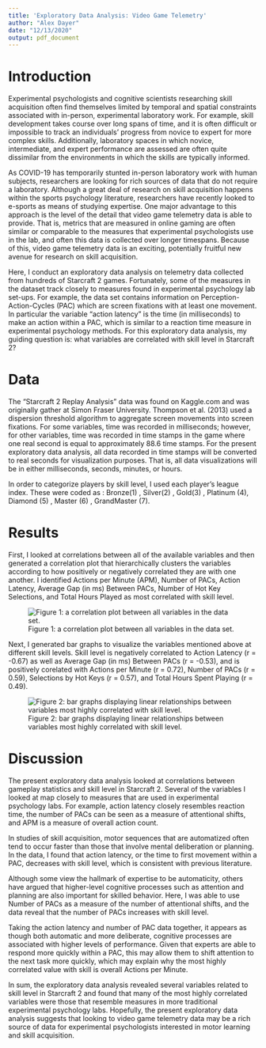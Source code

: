 ```yaml
---
title: 'Exploratory Data Analysis: Video Game Telemetry'
author: "Alex Dayer"
date: "12/13/2020"
output: pdf_document
---
```


# Introduction
Experimental psychologists and cognitive scientists researching skill acquisition often find themselves limited by temporal and spatial constraints associated with in-person, experimental laboratory work. For example, skill development takes course over long spans of time, and it is often difficult or impossible to track an individuals’ progress from novice to expert for more complex skills. Additionally, laboratory spaces in which novice, intermediate, and expert performance are assessed are often quite dissimilar from the environments in which the skills are typically informed.  

As COVID-19 has temporarily stunted in-person laboratory work with human subjects, researchers are looking for rich sources of data that do not require a laboratory. Although a great deal of research on skill acquisition happens within the sports psychology literature, researchers have recently looked to e-sports as means of studying expertise. One major advantage to this approach is the level of the detail that video game telemetry data is able to provide. That is, metrics that are measured in online gaming are often similar or comparable to the measures that experimental psychologists use in the lab, and often this data is collected over longer timespans. Because of this, video game telemetry data is an exciting, potentially fruitful new avenue for research on skill acquisition.   

Here, I conduct an exploratory data analysis on telemetry data collected from hundreds of Starcraft 2 games. Fortunately, some of the measures in the dataset track closely to measures found in experimental psychology lab set-ups. For example, the data set contains information on Perception-Action-Cycles (PAC) which are screen fixations with at least one movement. In particular the variable “action latency” is the time (in milliseconds) to make an action within a PAC, which is similar to a reaction time measure in experimental psychology methods. For this exploratory data analysis, my guiding question is: what variables are correlated with skill level in Starcraft 2?

# Data

The “Starcraft 2 Replay Analysis” data was found on Kaggle.com and was originally gather at Simon Fraser University. Thompson et al. (2013) used a dispersion threshold algorithm to aggregate screen movements into screen fixations. For some variables, time was recorded in milliseconds; however, for other variables, time was recorded in time stamps in the game where one real second is equal to approximately 88.6 time stamps. For the present exploratory data analysis, all data recorded in time stamps will be converted to real seconds for visualization purposes.  That is, all data visualizations will be in either milliseconds, seconds, minutes, or hours. 

In order to categorize players by skill level, I used each player’s league index. These were coded as : Bronze(1) , Silver(2) , Gold(3) , Platinum (4), Diamond (5) , Master (6) , GrandMaster (7). 	

# Results 

First, I looked at correlations between all of the available variables and then generated a correlation plot that hierarchically clusters the variables according to how positively or negatively correlated they are with one another. I identified Actions per Minute (APM), Number of PACs, Action Latency, Average Gap (in ms) Between PACs, Number of Hot Key Selections, and Total Hours Played as most correlated with skill level. 

![Figure 1: a correlation plot between all variables in the data set.](CorrelationsPlot.jpg)


Next, I generated bar graphs to visualize the variables mentioned above at different skill levels. Skill level is negatively correlated to Action Latency (r = -0.67) as well as Average Gap (in ms) Between PACs (r = -0.53), and is positively corelated with Actions per Minute (r = 0.72), Number of PACs (r = 0.59), Selections by Hot Keys (r = 0.57), and Total Hours Spent Playing (r = 0.49).
 
![Figure 2: bar graphs displaying linear relationships between variables most highly correlated with skill level. ](Bargraphs.jpg)

# Discussion 

The present exploratory data analysis looked at correlations between gameplay statistics and skill level in Starcraft 2. Several of the variables I looked at map closely to measures that are used in experimental psychology labs. For example, action latency closely resembles reaction time, the number of PACs can be seen as a measure of attentional shifts, and APM is a measure of overall action count. 
	
In studies of skill acquisition, motor sequences that are automatized often tend to occur faster than those that involve mental deliberation or planning. In the data, I found that action latency, or the time to first movement within a PAC, decreases with skill level, which is consistent with previous literature.
	
Although some view the hallmark of expertise to be automaticity, others have argued that higher-level cognitive processes such as attention and planning are also important for skilled behavior. Here, I was able to use Number of PACs as a measure of the number of attentional shifts, and the data reveal that the number of PACs increases with skill level. 
	
Taking the action latency and number of PAC data together, it appears as though both automatic and more deliberate, cognitive processes are associated with higher levels of performance. Given that experts are able to respond more quickly within a PAC, this may allow them to shift attention to the next task more quickly, which may explain why the most highly correlated value with skill is overall Actions per Minute. 

In sum, the exploratory data analysis revealed several variables related to skill level in Starcraft 2 and found that many of the most highly correlated variables were those that resemble measures in more traditional experimental psychology labs. Hopefully, the present exploratory data analysis suggests that looking to video game telemetry data may be a rich source of data for experimental psychologists interested in motor learning and skill acquisition. 

